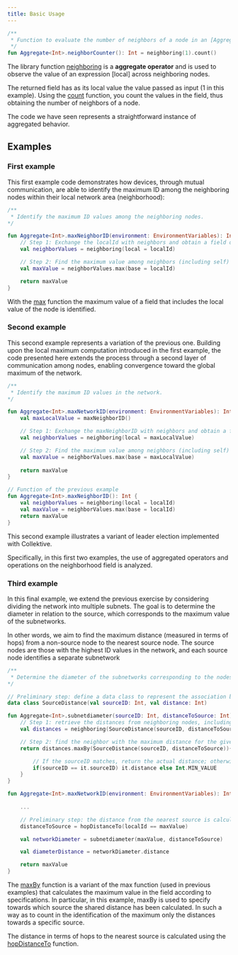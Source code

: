 ```yaml
---
title: Basic Usage
---
```


```kotlin
/**
 * Function to evaluate the number of neighbors of a node in an [Aggregate] context.
 */
fun Aggregate<Int>.neighborCounter(): Int = neighboring(1).count()
```

The library function [neighboring](./dsl-descriptions.mdx?search=neighboring) is a **aggregate operator** and is used to observe the value of an expression [local] across neighboring nodes.

The returned field has as its local value the value passed as input (1 in this example). Using the [count](./dsl-descriptions.mdx?search=count) function, you count the values ​​in the field, thus obtaining the number of neighbors of a node.

The code we have seen represents a straightforward instance of aggregated behavior.

## Examples

### First example

This first example code demonstrates how devices, through mutual communication, are able to identify the maximum ID among the neighboring nodes within their local network area (neighborhood):

```kotlin
/**
 * Identify the maximum ID values among the neighboring nodes.
*/

fun Aggregate<Int>.maxNeighborID(environment: EnvironmentVariables): Int {
    // Step 1: Exchange the localId with neighbors and obtain a field of values
    val neighborValues = neighboring(local = localId)

    // Step 2: Find the maximum value among neighbors (including self)
    val maxValue = neighborValues.max(base = localId)

    return maxValue
}

```

With the [max](./dsl-descriptions.mdx?search=max) function the maximum value of a field that includes the local value of the node is identified.

### Second example

This second example represents a variation of the previous one. Building upon the local maximum computation introduced in the first example, the code presented here extends the process through a second layer of communication among nodes, enabling convergence toward the global maximum of the network. 

```kotlin
/**
 * Identify the maximum ID values in the network.
*/

fun Aggregate<Int>.maxNetworkID(environment: EnvironmentVariables): Int {
    val maxLocalValue = maxNeighborID()

    // Step 1: Exchange the maxNeighborID with neighbors and obtain a field of values
    val neighborValues = neighboring(local = maxLocalValue)

    // Step 2: Find the maximum value among neighbors (including self)
    val maxValue = neighborValues.max(base = maxLocalValue)
    
    return maxValue
}

// Function of the previous example
fun Aggregate<Int>.maxNeighborID(): Int {
    val neighborValues = neighboring(local = localId)
    val maxValue = neighborValues.max(base = localId)
    return maxValue
}
```

This second example illustrates a variant of leader election implemented with Collektive.

Specifically, in this first two examples, the use of aggregated operators and operations on the neighborhood field is analyzed.

### Third example

In this final example, we extend the previous exercise by considering dividing the network into multiple subnets. The goal is to determine the diameter in relation to the source, which corresponds to the maximum value of the subnetworks.

In other words, we aim to find the maximum distance (measured in terms of hops) from a non-source node to the nearest source node. The source nodes are those with the highest ID values in the network, and each source node identifies a separate subnetwork

```kotlin
/**
 * Determine the diameter of the subnetworks corresponding to the nodes with the maximum ID values in the network of the last exercise.
*/

// Preliminary step: define a data class to represent the association between a source node and its distance
data class SourceDistance(val sourceID: Int, val distance: Int)

fun Aggregate<Int>.subnetdiameter(sourceID: Int, distanceToSource: Int): SourceDistance {
    // Step 1: retrieve the distances from neighboring nodes, including the distance of the current node
    val distances = neighboring(SourceDistance(sourceID, distanceToSource))

    // Step 2: find the neighbor with the maximum distance for the given sourceID
    return distances.maxBy(SourceDistance(sourceID, distanceToSource)){ 

        // If the sourceID matches, return the actual distance; otherwise, Int.MIN_VALUE is used to exclude it
        if(sourceID == it.sourceID) it.distance else Int.MIN_VALUE 
    }
}

fun Aggregate<Int>.maxNetworkID(environment: EnvironmentVariables): Int {
    
    ...

    // Preliminary step: the distance from the nearest source is calculated using the hopDistanceTo library function 
    distanceToSource = hopDistanceTo(localId == maxValue)

    val networkDiameter = subnetdiameter(maxValue, distanceToSource)

    val diameterDistance = networkDiameter.distance

    return maxValue
}
```

The [maxBy](./dsl-descriptions.mdx?search=maxBy) function is a variant of the max function (used in previous examples) that calculates the maximum value in the field according to specifications. In particular, in this example, maxBy is used to specify towards which source the shared distance has been calculated. In such a way as to count in the identification of the maximum only the distances towards a specific source.

The distance in terms of hops to the nearest source is calculated using the [hopDistanceTo](./stdlib-descriptions.mdx?search=hopDistanceTo) function.